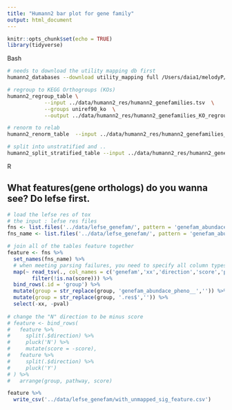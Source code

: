 ```yaml
---
title: "Humann2 bar plot for gene family"
output: html_document
---
```


```r
knitr::opts_chunk$set(echo = TRUE)
library(tidyverse)
```

######################################## Bash ########################################

```bash
# needs to download the utility mapping db first
humann2_databases --download utility_mapping full /Users/daia1/melodyP/data/humann2_res
```

```bash
# regroup to KEGG Orthogroups (KOs)
humann2_regroup_table \
            --input ../data/humann2_res/humann2_genefamilies.tsv  \
            --groups uniref90_ko  \
            --output ../data/humann2_res/humann2_genefamilies_KO_regroup.tsv
```

```bash
# renorm to relab
humann2_renorm_table  --input ../data/humann2_res/humann2_genefamilies_KO_regroup.tsv -u relab --output ../data/humann2_res/humann2_genefamilies_KO_regroup_relab.tsv
```

```bash
# split into unstratified and ..
humann2_split_stratified_table --input ../data/humann2_res/humann2_genefamilies_KO_regroup_relab.tsv  --output ../data/humann2_res/genefamily_split_KO
```

######################################## R ########################################

## What features(gene orthologs) do you wanna see? Do lefse first.

```r
# load the lefse res of tox
# the input : lefse res files
fns <- list.files('../data/lefse_genefam/', pattern = 'genefam_abundace_pheno__[CR|Toxicity].+res$', full.names = T)
fns_name <- list.files('../data/lefse_genefam/', pattern = 'genefam_abundace_pheno__[CR|Toxicity].+res$')

# join all of the tables feature together
feature <- fns %>% 
  set_names(fns_name) %>% 
  # when meeting parsing failures, you need to specify all column types.
  map(~ read_tsv(., col_names = c('genefam','xx','direction','score','pval'),  col_types = 'ccccc') %>% 
        filter(!is.na(score))) %>% 
  bind_rows(.id = 'group') %>% 
  mutate(group = str_replace(group, 'genefam_abundace_pheno__','')) %>% 
  mutate(group = str_replace(group, '.res$','')) %>% 
  select(-xx, -pval)
 
# change the "N" direction to be minus score
# feature <- bind_rows(
#   feature %>% 
#     split(.$direction) %>% 
#     pluck('N') %>% 
#     mutate(score = -score),
#   feature %>% 
#     split(.$direction) %>% 
#     pluck('Y') 
# ) %>% 
#   arrange(group, pathway, score)

feature %>% 
  write_csv('../data/lefse_genefam/with_unmapped_sig_feature.csv')

```

